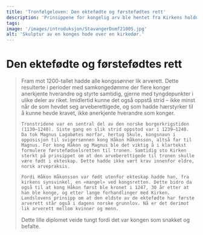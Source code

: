 ```yaml
---
title: 'Tronfølgeloven: Den ektefødte og førstefødtes rett'
description: 'Prinsippene for kongelig arv ble hentet fra Kirkens holdninger.'
tags:
image: '/images/introduksjon/StavangerDomf21005.jpg'
alt: 'Skulptur av en konges hode over en kirkedør.'
---
```




# Den ektefødte og førstefødtes rett

<Blockquote
    quote='«Etter vår konges frafall er det den første arv at den skal være konge over Norges konges velde som er Norges konges ektefødte sønn, den eldste aleine.»'
    footer='Kristendomsbolken, kapittel 4' />

<Spacer height={40}/>
<Container stil="initial side">
    Fram mot 1200-tallet hadde alle kongssønner lik arverett. Dette resulterte i perioder med samkongedømme der flere konger anerkjente hverandre og styrte samtidig, gjerne med tyngdepunkter i ulike deler av riket. Imidlertid kunne det også oppstå strid – ikke minst når de som hevdet seg arveberettigede, og som hadde hærstyrker til å kunne hevde kravet, ikke anerkjente hverandre som konger. 

    Tronstridene var en sentral del av den norske borgerkrigstiden (1130–1240). Siste gang en slik strid oppstod var i 1239–1240. 
    Da tok Magnus Lagabøtes morfar, hertug Skule, kongsnavn i opposisjon til svigersønnen kong Håkon Håkonsson, altså far til Magnus. For kong Håkon og Magnus ble det viktig å i klartekst formulere førstefødselsretten til tronen. Samtidig sto Kirken sterkt på prinsippet om at den arveberettigede til tronen skulle være født i ekteskap. Dette hadde ikke vært krav innenfor eldre, norsk arvepraksis. 

    Fordi Håkon Håkonsson var født utenfor ekteskap hadde han, fra kirkens synsvinkel, en «mangel» ved kongsretten. Dette bidro da også til at kong Håkon først ble kronet i 1247, 30 år etter at han ble konge, og etter lange forhandlinger med Kirken. Landslovens prinsipp om at den eldste av de ektefødte har første arverett står også i dagens norske grunnlov. Nå er det derimot lik arverett mellom kvinner og menn.
</Container>

<Work id="ubb-diplom-0035">
Dette lille diplomet veide tungt fordi det var kongen som snakket og befalte.
</Work>
<Spacer height={170}/>